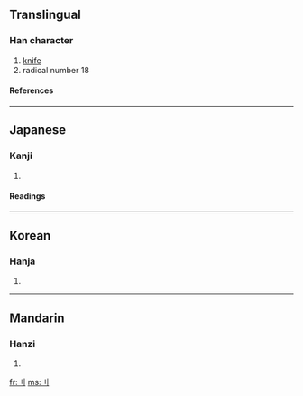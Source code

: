{{see|刀}}
==Translingual==
{{Han stroke|[[Image:刂-order.gif]]}}
===Han character===
{{Han char|rn=18|rad=刀|as=00|sn=2|four=|canj=中弓 (LN), X中弓 (XLN)}}
# [[knife]]
# radical number 18
====References====
{{Han ref|kx=0136.010|dkj=01847|dj=0304.060|hdz=10320.010|uh=5202|ud=20994}}
----
==Japanese==
{{see|リ}}
===Kanji===
{{ja-kanji|grade=|rs=刀00}}
# {{defn|Japanese}}
====Readings====
{{ja-readings|on=[[たう]] (tau)|kun=[[りっとう]] (rit-tou)}}
----

==Korean==
===Hanja===
{{ko-hanja|hangeul=도|rv=do|mr=to}}
# {{defn|Korean}}
----
==Mandarin==
===Hanzi===
{{cmn-hanzi|pin=[[dāo]] ([[dao1]])|wg=tao<sup>1</sup>}}
# {{defn|Mandarin}}

[[fr:刂]]
[[ms:刂]]